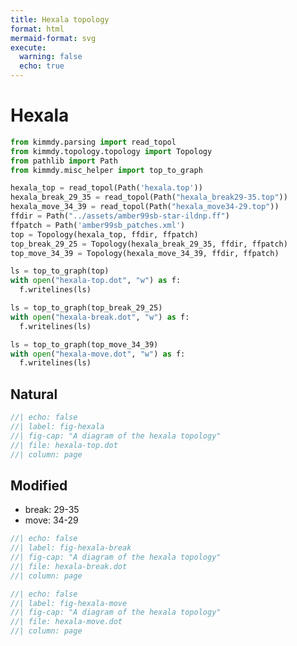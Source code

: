```yaml
---
title: Hexala topology
format: html
mermaid-format: svg
execute:
  warning: false
  echo: true
---
```


# Hexala


```python
from kimmdy.parsing import read_topol
from kimmdy.topology.topology import Topology
from pathlib import Path
from kimmdy.misc_helper import top_to_graph
```

```python
hexala_top = read_topol(Path('hexala.top'))
hexala_break_29_35 = read_topol(Path("hexala_break29-35.top"))
hexala_move_34_39 = read_topol(Path("hexala_move34-29.top"))
ffdir = Path("../assets/amber99sb-star-ildnp.ff")
ffpatch = Path('amber99sb_patches.xml')
top = Topology(hexala_top, ffdir, ffpatch)
top_break_29_25 = Topology(hexala_break_29_35, ffdir, ffpatch)
top_move_34_39 = Topology(hexala_move_34_39, ffdir, ffpatch)

ls = top_to_graph(top) 
with open("hexala-top.dot", "w") as f:
  f.writelines(ls)

ls = top_to_graph(top_break_29_25) 
with open("hexala-break.dot", "w") as f:
  f.writelines(ls)

ls = top_to_graph(top_move_34_39)
with open("hexala-move.dot", "w") as f:
  f.writelines(ls)
```

## Natural

```dot
//| echo: false
//| label: fig-hexala
//| fig-cap: "A diagram of the hexala topology"
//| file: hexala-top.dot
//| column: page
```

## Modified

- break: 29-35
- move: 34-29

```dot
//| echo: false
//| label: fig-hexala-break
//| fig-cap: "A diagram of the hexala topology"
//| file: hexala-break.dot
//| column: page
```

```dot
//| echo: false
//| label: fig-hexala-move
//| fig-cap: "A diagram of the hexala topology"
//| file: hexala-move.dot
//| column: page
```


